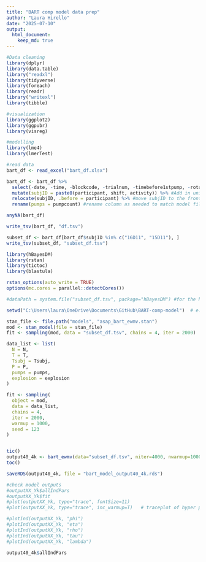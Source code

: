 ```yaml
---
title: "BART comp model data prep"
author: "Laura Hirello"
date: "2025-07-10"
output: 
  html_document: 
    keep_md: true
---
```


```r
#Data cleaning
library(dplyr) 
library(data.table)
library("readxl")
library(tidyverse)
library(foreach)
library(readr)
library("writexl")
library(tibble)

#visualization
library(ggplot2)
library(ggpubr)
library(visreg)

#modelling
library(lme4)
library(lmerTest)

#read data
bart_df <- read_excel("bart_df.xlsx")

bart_df <- bart_df %>%
  select(-date, -time, -blockcode, -trialnum, -timebefore1stpump, -rotation, -d_n, -totalearningsBART, -ballooncount,   -explosionpoint, -wantedpumps, -pumpresult) %>% #remove unneeded columns
  mutate(subjID = paste0(participant, shift, activity)) %>% #Add in unique subject x trial identifier
  relocate(subjID, .before = participant) %>% #move subjID to the front (personal preference)
  rename(pumps = pumpcount) #rename column as needed to match model files

anyNA(bart_df)

write_tsv(bart_df, "df.tsv")

subset_df <- bart_df[bart_df$subjID %in% c("16D11", "15D11"), ]
write_tsv(subset_df, "subset_df.tsv")

```



```r
library(hBayesDM)
library(rstan)
library(tictoc)
library(blastula)

rstan_options(auto_write = TRUE)
options(mc.cores = parallel::detectCores())

#dataPath = system.file("subset_df.tsv", package="hBayesDM") #for the hBayesDM stan model without any changes

setwd("C:\Users\laura\OneDrive\Documents\GitHub\BART-comp-model")  # e.g., "~/Documents/myrepo"

stan_file <- file.path("models", "asap_bart_ewmv.stan")
mod <- stan_model(file = stan_file)
fit <- sampling(mod, data = "subset_df.tsv", chains = 4, iter = 2000)

data_list <- list(
  N = N,
  T = T,
  Tsubj = Tsubj,
  P = P,
  pumps = pumps,
  explosion = explosion
)

fit <- sampling(
  object = mod,
  data = data_list,
  chains = 4,
  iter = 2000,
  warmup = 1000,
  seed = 123
)


tic()
output40_4k <- bart_ewmv(data="subset_df.tsv", niter=4000, nwarmup=1000, nchain=4, ncore=4)
toc()

saveRDS(output40_4k, file = "bart_model_output40_4k.rds")

#check model outputs
#outputXX_Yk$allIndPars
#outputXX_Yk$fit
#plot(outputXX_Yk, type="trace", fontSize=11)
#plot(outputXX_Yk, type="trace", inc_warmup=T)   # traceplot of hyper parameters w/ warmup samples

#plotInd(outputXX_Yk, "phi")
#plotInd(outputXX_Yk, "eta")
#plotInd(outputXX_Yk, "rho")
#plotInd(outputXX_Yk, "tau")
#plotInd(outputXX_Yk, "lambda")

output40_4k$allIndPars

```

